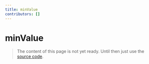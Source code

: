 ```yaml
---
title: minValue
contributors: []
---
```


# minValue

> The content of this page is not yet ready. Until then just use the [source code](https://github.com/fabian-hiller/valibot/blob/main/library/src/validations/minValue/minValue.ts).

